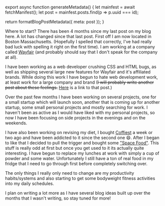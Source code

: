 

export async function generateMetadata() {
  let mainfest = await fetchManifest();
  let post = mainfest.posts.find(p => p.uuid === id);

  return formatBlogPostMetadata({ meta: post });
}

<BlogPage id={id}>


Where to start? There has been 4 months since my last post on my blog here. A
lot has changed since that last post. First off I am now located in Boston
Massachusetts. (Hopefully I spelled that correctly, I've had really bad luck
with spelling it right on the first time). I am working at a company called
[Wayfair](http://wayfair.com) (and probably should say that I don't speak for
the company at all).

I have been working as a web developer crushing CSS and HTML bugs, as well as
shipping several large new features for Wayfair and it's affiliated brands.
While doing this work I have begun to hate web development work, at least work
for a large company and brand (<s>I will probably write another post about these
feelings.</s> <a href="/post/Web-Development-Sucks">Here</a> is a link to that
post.)

Over the past few months I have been working on several projects, one for a
small startup which will launch soon, another that is coming up for another
startup, some small personal projects and mostly searching for work. I haven't
been as active as I would have liked with my personal projects, so now I have
been focusing on side projects in the evenings and on the weekends.

I have also been working on revising my diet, I bought
[Coffiest](https://www.soylent.com/product/coffiest/) a week or two ago and have
been addicted to it since the second one 😄. After I began to like that I
decided to pull the trigger and bought some
["Space Food"](https://www.spacenutrientsstation.com). This stuff is really odd
at first but once you get used to it its actually quite interesting. I have
begun to replace my lunches at work with simply a cup of powder and some water.
Unfortunately I still have a ton of real food in my fridge that I need to go
through first before completely switching over.

The only things I really only need to change are my productivity habits/systems
and also starting to get some bodyweight fitness activities into my daily
schedules.

I plan on writing a lot more as I have several blog ideas built up over the
months that I wasn't writing, so stay tuned for more!


</BlogPage>
